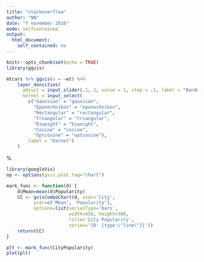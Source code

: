 ```yaml
---
title: "stackoverflow"
author: "NN"
date: "7 november 2016"
mode: selfcontained
output:
  html_document: 
    self_contained: no
---
```


```r
knitr::opts_chunk$set(echo = TRUE)
library(ggvis)
```

```r
mtcars %>% ggvis(x = ~wt) %>%
    layer_densities(
      adjust = input_slider(.1, 2, value = 1, step = .1, label = "Bandwidth adjustment"),
      kernel = input_select(
        c("Gaussian" = "gaussian",
          "Epanechnikov" = "epanechnikov",
          "Rectangular" = "rectangular",
          "Triangular" = "triangular",
          "Biweight" = "biweight",
          "Cosine" = "cosine",
          "Optcosine" = "optcosine"),
        label = "Kernel")
    )
```

%\VignetteEngine{knitr::knitr}

```r
library(googleVis)
op <- options(gvis.plot.tag="chart")
```

```r
mark_func <- function(d) {
    d$Mean=mean(d$Popularity)
    CC <- gvisComboChart(d, xvar='City',
          yvar=c('Mean', 'Popularity'),
          options=list(seriesType='bars',
                       width=450, height=300,
                       title='City Popularity',
                       series='{0: {type:\"line\"}}'))
    return(CC)
}
```

```r
plt <- mark_func(CityPopularity)
plot(plt)
```